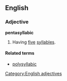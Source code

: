 ==English==

===Adjective===
'''pentasyllabic'''
# Having [[five]] [[syllable]]s.

====Related terms====
*[[polysyllabic]]

[[Category:English adjectives]]